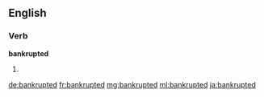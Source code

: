==English==

===Verb===
'''bankrupted'''

# {{past of|bankrupt}}

[[de:bankrupted]]
[[fr:bankrupted]]
[[mg:bankrupted]]
[[ml:bankrupted]]
[[ja:bankrupted]]